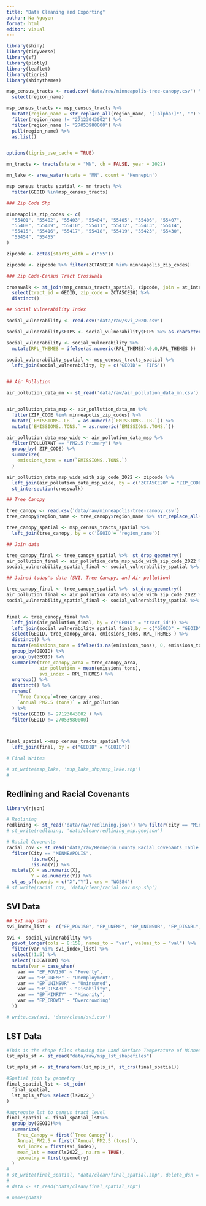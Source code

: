 ```yaml
---
title: "Data Cleaning and Exporting"
author: Na Nguyen
format: html
editor: visual
---
```


```r
library(shiny)
library(tidyverse)
library(sf)
library(plotly)
library(leaflet)
library(tigris)
library(shinythemes)
```

```r
msp_census_tracts <- read.csv('data/raw/minneapolis-tree-canopy.csv') %>%
  select(region_name)

msp_census_tracts <- msp_census_tracts %>%
  mutate(region_name = str_replace_all(region_name, '[:alpha:]*', "") %>% str_trim()) %>%
  filter(region_name != "27123043002") %>%
  filter(region_name != "27053980000") %>%
  pull(region_name) %>%
  as.list()


options(tigris_use_cache = TRUE)

mn_tracts <- tracts(state = "MN", cb = FALSE, year = 2022)  

mn_lake <- area_water(state = "MN", count = 'Hennepin')

msp_census_tracts_spatial <- mn_tracts %>%
  filter(GEOID %in%msp_census_tracts)

### Zip Code Shp

minneapolis_zip_codes <- c(
  "55401", "55402", "55403", "55404", "55405", "55406", "55407", 
  "55408", "55409", "55410", "55411", "55412", "55413", "55414", 
  "55415", "55416", "55417", "55418", "55419", "55423", "55430",
  "55454", "55455"
) 

zipcode <- zctas(starts_with = c("55"))

zipcode <- zipcode %>% filter(ZCTA5CE20 %in% minneapolis_zip_codes)

### Zip Code-Census Tract Crosswalk

crosswalk <- st_join(msp_census_tracts_spatial, zipcode, join = st_intersects) %>% 
  select(tract_id = GEOID, zip_code = ZCTA5CE20) %>%
  distinct()

## Social Vulnerability Index

social_vulnerability <- read.csv('data/raw/svi_2020.csv')

social_vulnerability$FIPS <- social_vulnerability$FIPS %>% as.character()

social_vulnerability <- social_vulnerability %>% 
  mutate(RPL_THEMES = ifelse(as.numeric(RPL_THEMES)<0,0,RPL_THEMES )) 

social_vulnerability_spatial <- msp_census_tracts_spatial %>% 
  left_join(social_vulnerability, by = c('GEOID'= 'FIPS')) 


## Air Pollution

air_pollution_data_mn <- st_read('data/raw/air_pollution_data_mn.csv')


air_pollution_data_msp <- air_pollution_data_mn %>%
  filter(ZIP_CODE %in% minneapolis_zip_codes) %>%
  mutate(`EMISSIONS..LB.` = as.numeric(`EMISSIONS..LB.`)) %>%
  mutate(`EMISSIONS..TONS.` = as.numeric(`EMISSIONS..TONS.`))

air_pollution_data_msp_wide <- air_pollution_data_msp %>%
  filter(POLLUTANT == "PM2.5 Primary") %>%
  group_by( ZIP_CODE) %>%
  summarize(
    emissions_tons = sum(`EMISSIONS..TONS.`)
  )

air_pollution_data_msp_wide_with_zip_code_2022 <- zipcode %>% 
  left_join(air_pollution_data_msp_wide, by = c("ZCTA5CE20" = "ZIP_CODE")) %>% 
  st_intersection(crosswalk)

## Tree Canopy

tree_canopy <- read.csv('data/raw/minneapolis-tree-canopy.csv')
tree_canopy$region_name <- tree_canopy$region_name %>% str_replace_all('[:alpha:]*', "") %>% str_trim()

tree_canopy_spatial <- msp_census_tracts_spatial %>% 
  left_join(tree_canopy, by = c('GEOID'= 'region_name')) 

## Join data

tree_canopy_final <- tree_canopy_spatial %>%  st_drop_geometry()
air_pollution_final <- air_pollution_data_msp_wide_with_zip_code_2022 %>%  st_drop_geometry() 
social_vulnerability_spatial_final <- social_vulnerability_spatial %>% st_drop_geometry()

## Joined today's data (SVI, Tree Canopy, and Air pollution)

tree_canopy_final <- tree_canopy_spatial %>%  st_drop_geometry()
air_pollution_final <- air_pollution_data_msp_wide_with_zip_code_2022 %>%  st_drop_geometry() 
social_vulnerability_spatial_final <- social_vulnerability_spatial %>% st_drop_geometry()


final <- tree_canopy_final %>%
  left_join(air_pollution_final, by = c("GEOID" = "tract_id")) %>% 
  left_join(social_vulnerability_spatial_final,by = c("GEOID" = "GEOID") ) %>% 
  select(GEOID, tree_canopy_area, emissions_tons, RPL_THEMES ) %>% 
  distinct() %>% 
  mutate(emissions_tons = ifelse(is.na(emissions_tons), 0, emissions_tons)) %>% 
  group_by(GEOID) %>% 
  group_by(GEOID) %>% 
  summarize(tree_canopy_area = tree_canopy_area,
            air_pollution = mean(emissions_tons),
            svi_index = RPL_THEMES) %>% 
  ungroup() %>% 
  distinct() %>% 
  rename(
    `Tree Canopy`=tree_canopy_area,
    `Annual PM2.5 (tons)` = air_pollution
  ) %>% 
  filter(GEOID != 27123043002 ) %>% 
  filter(GEOID != 27053980000)



final_spatial <-msp_census_tracts_spatial %>% 
  left_join(final, by = c("GEOID" = "GEOID"))

# Final Writes

# st_write(msp_lake, 'msp_lake_shp/msp_lake.shp')
# 


```

## Redlining and Racial Covenants

```r
library(rjson)

# Redlining
redlining <- st_read('data/raw/redlining.json') %>% filter(city == "Minneapolis") 
# st_write(redlining, 'data/clean/redlining_msp.geojson')

# Racial Covenants
racial_cov <- st_read('data/raw/Hennepin_County_Racial_Covenants_Table.csv') %>% 
  filter(City == "MINNEAPOLIS",
         !is.na(X),
         !is.na(Y)) %>% 
  mutate(X = as.numeric(X),
         Y = as.numeric(Y)) %>% 
  st_as_sf(coords = c("X","Y"), crs = "WGS84")
# st_write(racial_cov, 'data/clean/racial_cov_msp.shp')

```

## SVI Data

```r
## SVI map data
svi_index_list <- c("EP_POV150", "EP_UNEMP", "EP_UNINSUR", "EP_DISABL", "EP_MINRTY", "EP_CROWD")

svi <- social_vulnerability %>% 
  pivot_longer(cols = 8:158, names_to = "var", values_to = "val") %>% 
  filter(var %in% svi_index_list) %>% 
  select(!1:5) %>% 
  select(!LOCATION) %>% 
  mutate(var = case_when(
    var == "EP_POV150" ~ "Poverty",
    var == "EP_UNEMP" ~ "Unemployment",
    var == "EP_UNINSUR" ~ "Uninsured",
    var == "EP_DISABL" ~ "Disability",
    var == "EP_MINRTY" ~ "Minority",
    var == "EP_CROWD" ~ "Overcrowding"
  ))

# write.csv(svi, 'data/clean/svi.csv')
```

## LST Data

```r
#This is the shape files showing the Land Surface Temperature of Minneapolis
lst_mpls_sf <- st_read("data/raw/msp_lst_shapefiles")

lst_mpls_sf <- st_transform(lst_mpls_sf, st_crs(final_spatial))

#Spatial join by geometry
final_spatial_lst <- st_join(
  final_spatial,
  lst_mpls_sf%>% select(ls2022_)
)

#aggregate lst to census tract level
final_spatial <- final_spatial_lst%>%
  group_by(GEOID)%>%
  summarize(
    Tree_Canopy = first(`Tree Canopy`),
    Annual_PM2.5 = first(`Annual PM2.5 (tons)`),
    svi_index = first(svi_index),
    mean_lst = mean(ls2022_, na.rm = TRUE),  
    geometry = first(geometry)
  )
# 
# st_write(final_spatial, "data/clean/final_spatial.shp", delete_dsn = TRUE)
# 
# data <- st_read("data/clean/final_spatial_shp")

# names(data)
```
